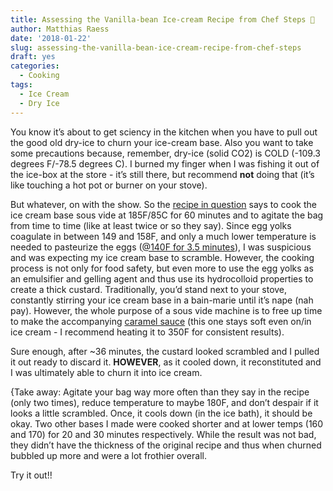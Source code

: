 ```yaml
---
title: Assessing the Vanilla-bean Ice-cream Recipe from Chef Steps 🍦
author: Matthias Raess
date: '2018-01-22'
slug: assessing-the-vanilla-bean-ice-cream-recipe-from-chef-steps
draft: yes
categories:
  - Cooking
tags:
  - Ice Cream
  - Dry Ice
---
```


You know it's about to get sciency in the kitchen when you have to pull out the good old dry-ice to churn your ice-cream base. Also you want to take some precautions because, remember, dry-ice (solid CO2) is COLD (-109.3 degrees F/-78.5 degrees C). I burned my finger when I was fishing it out of the ice-box at the store - it's still there, but recommend **not** doing that (it's like touching a hot pot or burner on your stove).

<!--more Keep reading-->

But whatever, on with the show. So the <a href="https://www.chefsteps.com/activities/vanilla-bean-ice-cream" target="_blank" rel="noopener">recipe in question</a> says to cook the ice cream base sous vide at 185F/85C for 60 minutes and to agitate the bag from time to time (like at least twice or so they say). Since egg yolks coagulate in between 149 and 158F, and only a much lower temperature is needed to pasteurize the eggs (<a href="https://eggsafety.org/egg-safety/" target="_blank" rel="noopener">@140F for 3.5 minutes</a>), I was suspicious and was expecting my ice cream base to scramble. However, the cooking process is not only for food safety, but even more to use the egg yolks as an emulsifier and gelling agent and thus use its hydrocolloid properties to create a thick custard. Traditionally, you'd stand next to your stove, constantly stirring your ice cream base in a bain-marie until it's nape (nah pay). However, the whole purpose of a sous vide machine is to free up time to make the accompanying <a href="https://pintsizedbaker.com/soft-caramel-sauce/">caramel sauce</a> (this one stays soft even on/in ice cream - I recommend heating it to 350F for consistent results).

Sure enough, after ~36 minutes, the custard looked scrambled and I pulled it out ready to discard it. <strong>HOWEVER</strong>, as it cooled down, it reconstituted and I was ultimately able to churn it into ice cream.

{Take away: Agitate your bag way more often than they say in the recipe (only two times), reduce temperature to maybe 180F, and don't despair if it looks a little scrambled. Once, it cools down (in the ice bath), it should be okay. Two other bases I made were cooked shorter and at lower temps (160 and 170) for 20 and 30 minutes respectively. While the result was not bad, they didn't have the thickness of the original recipe and thus when churned bubbled up more and were a lot frothier overall.

Try it out!!